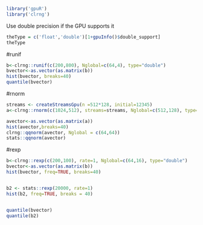 <!--
%\VignetteEngine{knitr::knitr}
%\VignetteIndexEntry{Random numbers}
-->


```r
library('gpuR')
library('clrng')
```

Use double precision if the GPU supports it
```r
theType = c('float','double')[1+gpuInfo()$double_support]
theType
```



#runif
```r
b<-clrng::runif(c(200,800), Nglobal=c(64,4), type="double")
bvector<-as.vector(as.matrix(b))
hist(bvector, breaks=40)
quantile(bvector)
```




#rnorm
```r
streams <- createStreamsGpu(n =512*128, initial=12345)
a<-clrng::rnorm(c(1024,512), streams=streams, Nglobal=c(512,128), type="float")

avector<-as.vector(as.matrix(a))
hist(avector,breaks=40)
clrng::qqnorm(avector, Nglobal = c(64,64))
stats::qqnorm(avector)
```







#rexp
```r
b<-clrng::rexp(c(200,100), rate=1, Nglobal=c(64,16), type="double")
bvector<-as.vector(as.matrix(b))
hist(bvector, freq=TRUE, breaks=40)


b2 <- stats::rexp(20000, rate=1)
hist(b2, freq=TRUE, breaks = 40)


quantile(bvector)
quantile(b2)

```

